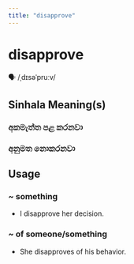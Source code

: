 ```yaml
---
title: "disapprove"
---
```


# disapprove

🗣️ /ˌdɪsəˈpruːv/

## Sinhala Meaning(s)

### අකමැත්ත පළ කරනවා
### අනුමත නොකරනවා

## Usage

### ~ something

- I disapprove her decision.


### ~ of someone/something

- She disapproves of his behavior.

